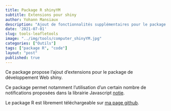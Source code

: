 ```yaml
---
title: Package R shinyYM
subtitle: Extensions pour shiny
author: Yohann Mansiaux
description: "Ajout de fonctionnalités supplémentaires pour le package R shiny"
date: '2021-07-01'
slug: tools-leafletools
image: "../img/tools/computer_shinyYM.jpg"
categories: ["Outils"]
tags: ["package R", "code"]
layout: "post"
published: true
---
```


Ce package propose l'ajout d'extensions pour le package de développement Web shiny.

Ce package permet notamment l'utilisation d'un certain nombre de notifications proposées dans la librairie Javascript [notie](https://github.com/jaredreich/notie).

Le package R est librement téléchargeable sur [ma page github](https://github.com/ymansiaux/shinyYM/tree/main/R). 


